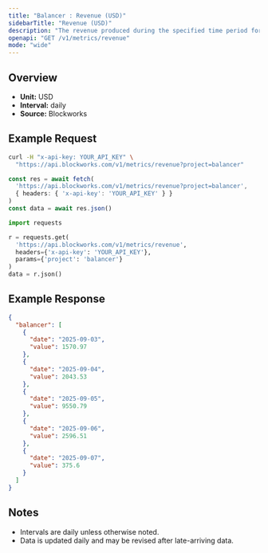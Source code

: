 ```yaml
---
title: "Balancer : Revenue (USD)"
sidebarTitle: "Revenue (USD)"
description: "The revenue produced during the specified time period for given project."
openapi: "GET /v1/metrics/revenue"
mode: "wide"
---
```


## Overview

- **Unit:** USD
- **Interval:** daily
- **Source:** Blockworks

## Example Request

<CodeGroup>

```bash cURL
curl -H "x-api-key: YOUR_API_KEY" \
  "https://api.blockworks.com/v1/metrics/revenue?project=balancer"
```

```typescript TypeScript
const res = await fetch(
  'https://api.blockworks.com/v1/metrics/revenue?project=balancer',
  { headers: { 'x-api-key': 'YOUR_API_KEY' } }
)
const data = await res.json()
```

```python Python
import requests

r = requests.get(
  'https://api.blockworks.com/v1/metrics/revenue',
  headers={'x-api-key': 'YOUR_API_KEY'},
  params={'project': 'balancer'}
)
data = r.json()
```

</CodeGroup>

## Example Response

```json
{
  "balancer": [
    {
      "date": "2025-09-03",
      "value": 1570.97
    },
    {
      "date": "2025-09-04",
      "value": 2043.53
    },
    {
      "date": "2025-09-05",
      "value": 9550.79
    },
    {
      "date": "2025-09-06",
      "value": 2596.51
    },
    {
      "date": "2025-09-07",
      "value": 375.6
    }
  ]
}
```

## Notes
- Intervals are daily unless otherwise noted.
- Data is updated daily and may be revised after late-arriving data.
